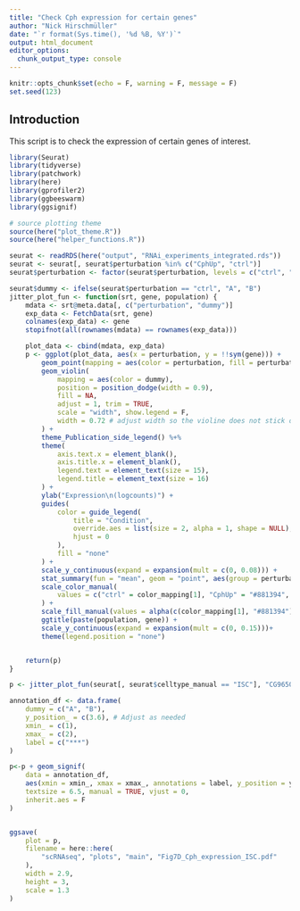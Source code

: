 ```yaml
---
title: "Check Cph expression for certain genes"
author: "Nick Hirschmüller"
date: "`r format(Sys.time(), '%d %B, %Y')`"
output: html_document
editor_options: 
  chunk_output_type: console
---
```


```r
knitr::opts_chunk$set(echo = F, warning = F, message = F)
set.seed(123)
```


## Introduction
This script is to check the expression of certain genes of interest.

```r
library(Seurat)
library(tidyverse)
library(patchwork)
library(here)
library(gprofiler2)
library(ggbeeswarm)
library(ggsignif)

# source plotting theme
source(here("plot_theme.R"))
source(here("helper_functions.R"))
```


```r
seurat <- readRDS(here("output", "RNAi_experiments_integrated.rds"))
seurat <- seurat[, seurat$perturbation %in% c("CphUp", "ctrl")]
seurat$perturbation <- factor(seurat$perturbation, levels = c("ctrl", "CphUp"))
```



```r
seurat$dummy <- ifelse(seurat$perturbation == "ctrl", "A", "B")
jitter_plot_fun <- function(srt, gene, population) {
    mdata <- srt@meta.data[, c("perturbation", "dummy")]
    exp_data <- FetchData(srt, gene)
    colnames(exp_data) <- gene
    stopifnot(all(rownames(mdata) == rownames(exp_data)))

    plot_data <- cbind(mdata, exp_data)
    p <- ggplot(plot_data, aes(x = perturbation, y = !!sym(gene))) +
        geom_point(mapping = aes(color = perturbation, fill = perturbation), size = 0.65, stroke = 0.4, shape = 21, position = position_jitterdodge(dodge.width = 0.9)) +
        geom_violin(
            mapping = aes(color = dummy),
            position = position_dodge(width = 0.9),
            fill = NA,
            adjust = 1, trim = TRUE,
            scale = "width", show.legend = F,
            width = 0.72 # adjust width so the violine does not stick out too much
        ) +
        theme_Publication_side_legend() %+%
        theme(
            axis.text.x = element_blank(),
            axis.title.x = element_blank(),
            legend.text = element_text(size = 15),
            legend.title = element_text(size = 16)
        ) +
        ylab("Expression\n(logcounts)") +
        guides(
            color = guide_legend(
                title = "Condition",
                override.aes = list(size = 2, alpha = 1, shape = NULL),
                hjust = 0
            ),
            fill = "none"
        ) +
        scale_y_continuous(expand = expansion(mult = c(0, 0.08))) +
        stat_summary(fun = "mean", geom = "point", aes(group = perturbation), color = "black", size = 3, shape = 8, stroke = 0.95, position = position_dodge(width = 0.9)) +
        scale_color_manual(
            values = c("ctrl" = color_mapping[1], "CphUp" = "#881394", A = "black", B = "black")
        ) +
        scale_fill_manual(values = alpha(c(color_mapping[1], "#881394"), 0.4)) +
        ggtitle(paste(population, gene)) +
        scale_y_continuous(expand = expansion(mult = c(0, 0.15)))+
        theme(legend.position = "none")


    return(p)
}

p <- jitter_plot_fun(seurat[, seurat$celltype_manual == "ISC"], "CG9650", "ISC")

annotation_df <- data.frame(
    dummy = c("A", "B"),
    y_position_ = c(3.6), # Adjust as needed
    xmin_ = c(1),
    xmax_ = c(2),
    label = c("***")
)

p<-p + geom_signif(
    data = annotation_df,
    aes(xmin = xmin_, xmax = xmax_, annotations = label, y_position = y_position_, group = dummy),
    textsize = 6.5, manual = TRUE, vjust = 0,
    inherit.aes = F
)


ggsave(
    plot = p,
    filename = here::here(
        "scRNAseq", "plots", "main", "Fig7D_Cph_expression_ISC.pdf"
    ),
    width = 2.9,
    height = 3,
    scale = 1.3
)

```




```r

```
